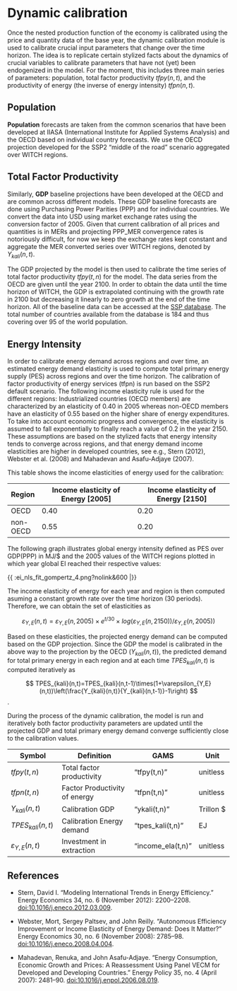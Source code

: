 # Dynamic calibration

Once the nested production function of the economy is calibrated using the price and quantity data of the base year, the dynamic calibration module is used to calibrate crucial input parameters that change over the time horizon. The idea is to replicate certain stylized facts about the dynamics of crucial variables to calibrate parameters that have not (yet) been endogenized in the model. 
For the moment, this includes three main series of parameters: population, total factor productivity $tfpy(n,t)$, and the productivity of energy (the inverse of energy intensity) $tfpn(n,t)$.


## Population

**Population** forecasts are taken from the common scenarios that have been developed at IIASA (International Institute for Applied Systems Analysis) and the OECD based on individual country forecasts. We use the OECD projection developed for the SSP2 "middle of the road" scenario aggregated over WITCH regions.


## Total Factor Productivity

Similarly, **GDP** baseline projections have been developed at the OECD and are common across different models. These GDP baseline forecasts are done using Purchasing Power Parities (PPP) and for individual countries. We convert the data into USD using market exchange rates using the conversion factor of 2005. Given that current calibration of all prices and quantities is in MERs and projecting PPP_MER convergence rates is notoriously difficult, for now we keep the exchange rates kept constant and aggregate the MER converted series over WITCH regions, denoted by $Y_{kali}(n,t)$.

The GDP projected by the model is then used to calibrate the time series of total factor productivity $tfpy(t,n)$ for the model. The data series from the OECD are given until the year 2100. In order to obtain the data until the time horizon of WITCH, the GDP is extrapolated continuing with the growth rate in 2100 but decreasing it linearly to zero growth at the end of the time horizon.
All of the baseline data can be accessed at the [SSP database](https///secure.iiasa.ac.at/web-apps/ene/SspDb/dsd?Action=htmlpage&page=series). The total number of countries available from the database is 184 and thus covering over 95 of the world population.


## Energy Intensity

In order to calibrate energy demand across regions and over time, an estimated energy demand elasticity is used to compute total primary energy supply (PES) across regions and over the time horizon.
The calibration of factor productivity of energy services (tfpn) is run based on the SSP2 default scenario. The following income elasticity rule is used for the different regions:
Industrialized countries (OECD members) are characterized by an elasticity of 0.40 in 2005 whereas non-OECD members have an elasticity of 0.55 based on the higher share of energy expenditures. To take into account economic progress and convergence, the elasticity is assumed to fall exponentially to finally reach a value of 0.2 in the year 2150.
These assumptions are based on the stylized facts that energy intensity tends to converge across regions, and that energy demand income elasticities are higher in developed countries, see e.g.,  Stern (2012), Webster et al. (2008) and Mahadevan and Asafu-Adjaye (2007).

This table shows the income elasticities of energy used for the calibration:

 | Region   | Income elasticity of Energy [2005] | Income elasticity of Energy [2150] | 
 | ------   | ---------------------------------- | ---------------------------------- | 
 | OECD     | 0.40                               | 0.20                               | 
 | non-OECD | 0.55                               | 0.20                               | 


The following graph illustrates global energy intensity defined as PES over GDP(PPP) in MJ/$ and the 2005 values of the WITCH regions plotted in which year global EI reached their respective values:

{{ :ei_nls_fit_gompertz_4.png?nolink&600 |}}

The income elasticity of energy for each year and region is then computed asuming a constant growth rate over the time horizon (30 periods). Therefore, we can obtain the set of elasticities as

$$
\varepsilon_{Y,E}(n,t)=\varepsilon_{Y,E}(n,2005)\times e^{t/30}\times log(\varepsilon_{Y,E}(n,2150))/\varepsilon_{Y,E}(n,2005))
$$ 

Based on these elasticities, the projected energy demand can be computed based on the GDP projection. Since the  GDP the model is calibrated in the above way  to the projection by the OECD ($Y_{kali}(n,t)$), the predicted demand for total primary energy in each region and at each time $TPES_{kali}(n,t)$ is computed iteratively as

$$
TPES_{kali}(n,t)=TPES_{kali}(n,t-1)\times(1+\varepsilon_{Y,E}(n,t))\left(\frac{Y_{kali}(n,t)}{Y_{kali}(n,t-1)}-1\right)
 $$.

During the process of the dynamic calibration, the model is run and iteratively both factor productivity parameters are updated until the projected GDP and total primary energy demand  converge sufficiently close to the calibration values.

 | Symbol                   | Definition                    | GAMS                    | Unit      | 
 | ------                   | ----------                    | ----                    | ----      | 
 | $tfpy(t,n)$              | Total factor productivity     | "tfpy(t,n)"       | unitless  | 
 | $tfpn(t,n)$              | Factor Productivity of energy | "tfpn(t,n)"       | unitless  | 
 | $Y_{kali}(n,t)$          | Calibration GDP               | "ykali(t,n)"      | Trillon $ | 
 | $TPES_{kali}(n,t)$       | Calibration Energy demand     | "tpes_kali(t,n)"  | EJ        | 
 | $\varepsilon_{Y,E}(n,t)$ | Investment in extraction      | "income_ela(t,n)" | unitless  | 


## References


*  Stern, David I. “Modeling International Trends in Energy Efficiency.” Energy Economics 34, no. 6 (November 2012): 2200–2208. [doi:10.1016/j.eneco.2012.03.009](doi/10.1016/j.eneco.2012.03.009).

*  Webster, Mort, Sergey Paltsev, and John Reilly. “Autonomous Efficiency Improvement or Income Elasticity of Energy Demand: Does It Matter?” Energy Economics 30, no. 6 (November 2008): 2785–98. [doi:10.1016/j.eneco.2008.04.004](doi/10.1016/j.eneco.2008.04.004).

*  Mahadevan, Renuka, and John Asafu-Adjaye. “Energy Consumption, Economic Growth and Prices: A Reassessment Using Panel VECM for Developed and Developing Countries.” Energy Policy 35, no. 4 (April 2007): 2481–90. [doi:10.1016/j.enpol.2006.08.019](doi/10.1016/j.enpol.2006.08.019).

